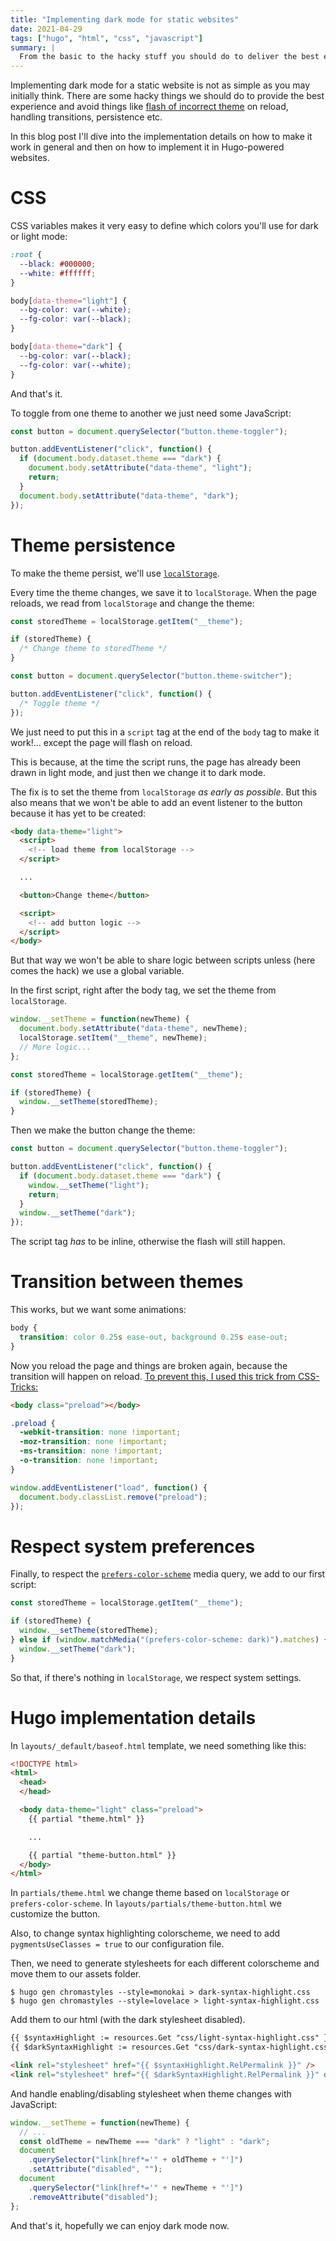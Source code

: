 ```yaml
---
title: "Implementing dark mode for static websites"
date: 2021-04-29
tags: ["hugo", "html", "css", "javascript"]
summary: |
  From the basic to the hacky stuff you should do to deliver the best experience.
---
```



Implementing dark mode for a static website is not as simple as you may
initially think. There are some hacky things we should do to provide the best
experience and avoid things like [flash of incorrect
theme](https://css-tricks.com/flash-of-inaccurate-color-theme-fart/) on reload,
handling transitions, persistence etc.

In this blog post I'll dive into the implementation details on how to make it
work in general and then on how to implement it in Hugo-powered websites.

# CSS

CSS variables makes it very easy to define which colors you'll use for dark or
light mode:

```css
:root {
  --black: #000000;
  --white: #ffffff;
}

body[data-theme="light"] {
  --bg-color: var(--white);
  --fg-color: var(--black);
}

body[data-theme="dark"] {
  --bg-color: var(--black);
  --fg-color: var(--white);
}
```

And that's it.

To toggle from one theme to another we just need some JavaScript:

```js
const button = document.querySelector("button.theme-toggler");

button.addEventListener("click", function() {
  if (document.body.dataset.theme === "dark") {
    document.body.setAttribute("data-theme", "light");
    return;
  }
  document.body.setAttribute("data-theme", "dark");
});
```

# Theme persistence

To make the theme persist, we'll use
[`localStorage`](https://developer.mozilla.org/en-US/docs/Web/API/Window/localStorage).

Every time the theme changes, we save it to `localStorage`. When the page
reloads, we read from `localStorage` and change the theme:

```js
const storedTheme = localStorage.getItem("__theme");

if (storedTheme) {
  /* Change theme to storedTheme */
}

const button = document.querySelector("button.theme-switcher");

button.addEventListener("click", function() {
  /* Toggle theme */
});
```

We just need to put this in a `script` tag at the end of the `body` tag to make
it work!... except the page will flash on reload.

This is because, at the time the script runs, the page has already been drawn in
light mode, and just then we change it to dark mode.

The fix is to set the theme from `localStorage` _as early as possible_. But this
also means that we won't be able to add an event listener to the button because
it has yet to be created:

```html
<body data-theme="light">
  <script>
    <!-- load theme from localStorage -->
  </script>

  ...

  <button>Change theme</button>

  <script>
    <!-- add button logic -->
  </script>
</body>
```

But that way we won't be able to share logic between scripts unless (here comes
the hack) we use a global variable.

In the first script, right after the body tag, we set the theme from
`localStorage`.

```js
window.__setTheme = function(newTheme) {
  document.body.setAttribute("data-theme", newTheme);
  localStorage.setItem("__theme", newTheme);
  // More logic...
};

const storedTheme = localStorage.getItem("__theme");

if (storedTheme) {
  window.__setTheme(storedTheme);
}
```

Then we make the button change the theme:

```js
const button = document.querySelector("button.theme-toggler");

button.addEventListener("click", function() {
  if (document.body.dataset.theme === "dark") {
    window.__setTheme("light");
    return;
  }
  window.__setTheme("dark");
});
```

<Note>

The script tag _has_ to be inline, otherwise the flash will still
happen.

</Note>

# Transition between themes

This works, but we want some animations:

```css
body {
  transition: color 0.25s ease-out, background 0.25s ease-out;
}
```

Now you reload the page and things are broken again, because the transition will
happen on reload.
[To prevent this, I used this trick from CSS-Tricks:](https://css-tricks.com/transitions-only-after-page-load/)

```html
<body class="preload"></body>
```

```css
.preload {
  -webkit-transition: none !important;
  -moz-transition: none !important;
  -ms-transition: none !important;
  -o-transition: none !important;
}
```

```js
window.addEventListener("load", function() {
  document.body.classList.remove("preload");
});
```

# Respect system preferences

Finally, to respect the
[`prefers-color-scheme`](https://developer.mozilla.org/en-US/docs/Web/CSS/@media/prefers-color-scheme)
media query, we add to our first script:

```js
const storedTheme = localStorage.getItem("__theme");

if (storedTheme) {
  window.__setTheme(storedTheme);
} else if (window.matchMedia("(prefers-color-scheme: dark)").matches) {
  window.__setTheme("dark");
}
```

So that, if there's nothing in `localStorage`, we respect system settings.

# Hugo implementation details

In `layouts/_default/baseof.html` template, we need something like this:

```html
<!DOCTYPE html>
<html>
  <head>
  </head>

  <body data-theme="light" class="preload">
    {{ partial "theme.html" }}

    ...

    {{ partial "theme-button.html" }}
  </body>
</html>
```

In `partials/theme.html` we change theme based on `localStorage` or
`prefers-color-scheme`. In `layouts/partials/theme-button.html` we customize the
button.

Also, to change syntax highlighting colorscheme, we need to add
`pygmentsUseClasses = true` to our configuration file.

Then, we need to generate stylesheets for each different colorscheme and move
them to our assets folder.

```shell
$ hugo gen chromastyles --style=monokai > dark-syntax-highlight.css
$ hugo gen chromastyles --style=lovelace > light-syntax-highlight.css
```

Add them to our html (with the dark stylesheet disabled).

```html
{{ $syntaxHighlight := resources.Get "css/light-syntax-highlight.css" }}
{{ $darkSyntaxHighlight := resources.Get "css/dark-syntax-highlight.css" }}

<link rel="stylesheet" href="{{ $syntaxHighlight.RelPermalink }}" />
<link rel="stylesheet" href="{{ $darkSyntaxHighlight.RelPermalink }}" disabled />
```

And handle enabling/disabling stylesheet when theme changes with JavaScript:

```js
window.__setTheme = function(newTheme) {
  // ...
  const oldTheme = newTheme === "dark" ? "light" : "dark";
  document
    .querySelector("link[href*='" + oldTheme + "']")
    .setAttribute("disabled", "");
  document
    .querySelector("link[href*='" + newTheme + "']")
    .removeAttribute("disabled");
};
```

And that's it, hopefully we can enjoy dark mode now.
